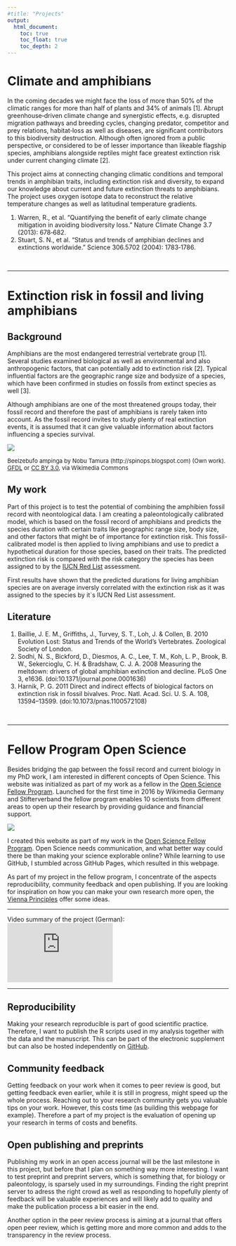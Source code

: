 ```yaml
---
#title: "Projects"
output:
  html_document:
    toc: true
    toc_float: true
    toc_depth: 2
---
```


# Climate and amphibians
In the coming decades we might face the loss of more than 50% of the climatic ranges for more than 
half  of  plants  and  34%  of  animals  [1].  Abrupt  greenhouse‐driven  climate  change  and  synergistic 
effects,  e.g.  disrupted  migration  pathways  and  breeding  cycles,  changing  predator,  competitor  and 
prey  relations,  habitat‐loss  as  well  as  diseases,  are  significant  contributors  to  this  biodiversity 
destruction.  Although  often  ignored  from  a  public  perspective,  or  considered  to  be  of  lesser 
importance  than  likeable  flagship  species,  amphibians  alongside  reptiles  might  face  greatest 
extinction risk under current changing climate [2].

This project aims at connecting changing climatic conditions and temporal trends in amphibian 
traits, including extinction risk and diversity, to  expand  our  knowledge  about  current  and  future  extinction  threats to amphibians. The project uses oxygen isotope data to reconstruct the relative temperature changes as well as latitudinal temperature gradients.

1. Warren, R., et al. "Quantifying the benefit of early climate change mitigation in avoiding biodiversity loss." 
Nature Climate Change 3.7 (2013): 678‐682. 
2. Stuart, S. N., et al. "Status and trends of amphibian declines and extinctions worldwide." Science 306.5702 
(2004): 1783‐1786. 


<br>

---------------------------------------------------

# Extinction risk in fossil and living amphibians
## Background
<!--
"Most amphibia are abhorrent because of their cold body, pale colour, cartilaginous skeleton, filthy skin, fierce aspect, calculating eye, offensive smell, harsh voice, squalid habitation, and terrible venom; and so their Creator has not exerted his powers (to make) them many of them," (Linnaeus 1758)
-->
Amphibians are the most endangered terrestrial vertebrate group [1]. Several studies examined biological as well as environmental and also anthropogenic factors, that can potentially add to extinction risk [2]. Typical influential factors are the geographic range size and bodysize of a species, which have been confirmed in studies on fossils from extinct species as well [3].

Although amphibians are one of the most threatened groups today, their fossil record and therefore the past of amphibians is rarely taken into account. As the fossil record invites to study plenty of real extinction events, it is assumed that it can give valuable information about factors influencing a species survival.

<div style="width:200px; height=100px">
![](Beelzebufo_BW.jpg) 
</div>

<p><font size="2">
Beelzebufo ampinga by Nobu Tamura (http://spinops.blogspot.com) (Own work). [GFDL](http://www.gnu.org/copyleft/fdl.html) or [CC BY 3.0](http://creativecommons.org/licenses/by/3.0), via Wikimedia Commons
</font></p>

## My work
Part of this project is to test the potential of combining the amphibien fossil record with neontological data. I am creating a paleontologically calibrated model, which is based on the fossil record of amphibians and predicts the species duration with certain traits like geographic range size, body size, and other factors that might be of importance for extinction risk.
This fossil-calibrated model is then applied to living amphibians and use to predict a hypothetical duration for those species, based on their traits. The predicted extinction risk is compared with the risk category the species has been assigned to by the [IUCN Red List](http://www.iucnredlist.org/initiatives/amphibians) assessment. 

First results have shown that the predicted durations for living amphibian species are on average inversly correlated with the extinction risk as it was assigned to the species by it`s IUCN Red List assessment. 

## Literature
1. Baillie, J. E. M., Griffiths, J., Turvey, S. T., Loh, J. & Collen, B. 2010 Evolution Lost: Status and Trends of the World’s Vertebrates. Zoological Society of London. 
2. Sodhi, N. S., Bickford, D., Diesmos, A. C., Lee, T. M., Koh, L. P., Brook, B. W., Sekercioglu, C. H. & Bradshaw, C. J. A. 2008 Measuring the meltdown: drivers of global amphibian extinction and decline. PLoS One 3, e1636. (doi:10.1371/journal.pone.0001636)
3. Harnik, P. G. 2011 Direct and indirect effects of biological factors on extinction risk in fossil bivalves. Proc. Natl. Acad. Sci. U. S. A. 108, 13594–13599. (doi:10.1073/pnas.1100572108)

<br>

-----

# Fellow Program Open Science

Besides bridging the gap between the fossil record and current biology in my PhD work, I am interested in different concepts of Open Science. This website was initialized as part of my work as a fellow in the [Open Science Fellow Program](https://wikimedia.de/wiki/Fellowprogramm). Launched for the first time in 2016 by Wikimedia Germany and Stifterverband the fellow program enables 10 scientists from different areas to open up their research by providing guidance and financial support. 

<div style="width:300px; height=200px">
![](fp_logo_fall_back_4c_neu.png) 
</div>

I created this website as part of my work in the [Open Science Fellow Program](https://wikimedia.de/wiki/BildungWissenschaftKultur/Fellowprogramm/Fellows). Open Science needs communication, and what better way could there be than making your science explorable online? While learning to use GitHub, I stumbled across GitHub Pages, which resulted in this webpage.

As part of my project in the fellow program, I concentrate of the aspects reproducibility, community feedback and open publishing. If you are looking for inspiration on how you can make your own research more open, the [Vienna Principles](http://viennaprinciples.org/) offer some ideas.

----

Video summary of the project (German):
<iframe src="https://commons.wikimedia.org/wiki/File%3AOpen_Science_Fellow_project_summary.ogg?embedplayer=yes" width="240" height="135" frameborder="0" ></iframe>

<!---[Video summary](https://commons.wikimedia.org/wiki/File%3AOpen_Science_Fellow_project_summary.ogg) (german only for now)
-->

----

## Reproducibility 
Making your research reproducible is part of good scientific practice. Therefore, I want to publish the R scripts used in my analysis together with the data and the manuscript. This can be part of the electronic supplement but can also be hosted independently on [GitHub](https://github.com/).

## Community feedback
Getting feedback on your work when it comes to peer review is good, but getting feedback even earlier, while it is still in progress, might speed up the whole process. Reaching out to your research community gets you valuable tips on your work. However, this costs time (as building this webpage for example). Therefore a part of my project is the evaluation of opening up your research in terms of costs and benefits.

## Open publishing and preprints 
Publishing my work in an open access journal will be the last milestone in this project, but before that I plan on something way more interesting. I want to test preprint and preprint servers, which is something that, for biology or paleontology, is sparsely used in my surroundings. Finding the right preprint server to adress the right crowd as well as responding to hopefully plenty of feedback will be valuable experiences and will likely add to quality and make the publication process a bit easier in the end. 

Another option in the peer review process is aiming at a journal that offers open peer review, which is getting more and more common and adds to the transparency in the review process.


